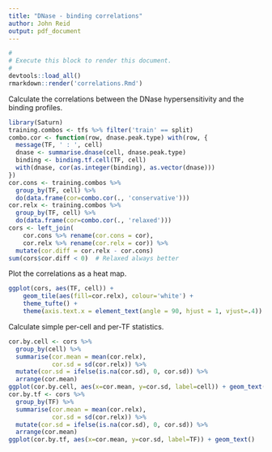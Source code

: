 ```yaml
---
title: "DNase - binding correlations"
author: John Reid
output: pdf_document
---
```


```r
#
# Execute this block to render this document.
#
devtools::load_all()
rmarkdown::render('correlations.Rmd')
```

Calculate the correlations between the DNase hypersensitivity and the binding profiles.
```r
library(Saturn)
training.combos <- tfs %>% filter('train' == split)
combo.cor <- function(row, dnase.peak.type) with(row, {
  message(TF, ' : ', cell)
  dnase <- summarise.dnase(cell, dnase.peak.type)
  binding <- binding.tf.cell(TF, cell)
  with(dnase, cor(as.integer(binding), as.vector(dnase)))
})
cor.cons <- training.combos %>%
  group_by(TF, cell) %>%
  do(data.frame(cor=combo.cor(., 'conservative')))
cor.relx <- training.combos %>%
  group_by(TF, cell) %>%
  do(data.frame(cor=combo.cor(., 'relaxed')))
cors <- left_join(
    cor.cons %>% rename(cor.cons = cor),
    cor.relx %>% rename(cor.relx = cor)) %>%
  mutate(cor.diff = cor.relx - cor.cons)
sum(cors$cor.diff < 0)  # Relaxed always better
```

Plot the correlations as a heat map.
```r
ggplot(cors, aes(TF, cell)) +
    geom_tile(aes(fill=cor.relx), colour='white') +
    theme_tufte() +
    theme(axis.text.x = element_text(angle = 90, hjust = 1, vjust=.4))
```

Calculate simple per-cell and per-TF statistics.
```r
cor.by.cell <- cors %>%
  group_by(cell) %>%
  summarise(cor.mean = mean(cor.relx),
            cor.sd = sd(cor.relx)) %>%
  mutate(cor.sd = ifelse(is.na(cor.sd), 0, cor.sd)) %>%
  arrange(cor.mean)
ggplot(cor.by.cell, aes(x=cor.mean, y=cor.sd, label=cell)) + geom_text()
cor.by.tf <- cors %>%
  group_by(TF) %>%
  summarise(cor.mean = mean(cor.relx),
            cor.sd = sd(cor.relx)) %>%
  mutate(cor.sd = ifelse(is.na(cor.sd), 0, cor.sd)) %>%
  arrange(cor.mean)
ggplot(cor.by.tf, aes(x=cor.mean, y=cor.sd, label=TF)) + geom_text()
```
